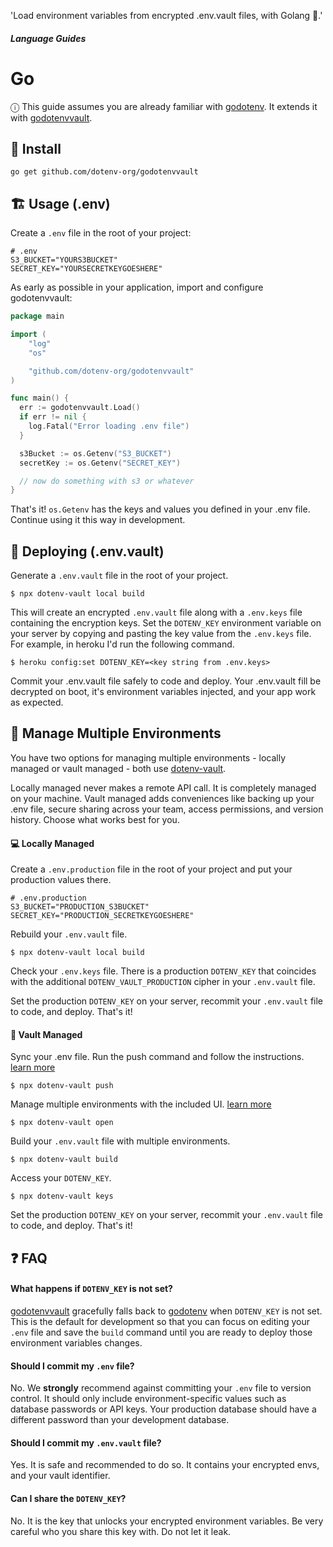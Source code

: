   'Load environment variables from encrypted .env.vault files, with Golang 🐹.'

##### Language Guides
# Go

ⓘ This guide assumes you are already familiar with <a href="https://github.com/joho/godotenv">godotenv</a>. It extends it with <a href="https://github.com/dotenv-org/godotenvvault">godotenvvault</a>.

## 🌱 Install

```shell
go get github.com/dotenv-org/godotenvvault
```

## 🏗️ Usage (.env)

Create a `.env` file in the root of your project:

```shell
# .env
S3_BUCKET="YOURS3BUCKET"
SECRET_KEY="YOURSECRETKEYGOESHERE"
```

As early as possible in your application, import and configure godotenvvault:

```go
package main

import (
    "log"
    "os"

    "github.com/dotenv-org/godotenvvault"
)

func main() {
  err := godotenvvault.Load()
  if err != nil {
    log.Fatal("Error loading .env file")
  }

  s3Bucket := os.Getenv("S3_BUCKET")
  secretKey := os.Getenv("SECRET_KEY")

  // now do something with s3 or whatever
}
```

That's it! `os.Getenv` has the keys and values you defined in your .env file. Continue using it this way in development.

## 🚀 Deploying (.env.vault)

Generate a `.env.vault` file in the root of your project.

```
$ npx dotenv-vault local build
```

This will create an encrypted `.env.vault` file along with a `.env.keys` file containing the encryption keys. Set the `DOTENV_KEY` environment variable on your server by copying and pasting the key value from the `.env.keys` file. For example, in heroku I'd run the following command.

```
$ heroku config:set DOTENV_KEY=<key string from .env.keys>
```

Commit your .env.vault file safely to code and deploy. Your .env.vault fill be decrypted on boot, it's environment variables injected, and your app work as expected.

## 🌴 Manage Multiple Environments

You have two options for managing multiple environments - locally managed or vault managed - both use <a href="https://github.com/dotenv-org/dotenv-vault">dotenv-vault</a>.

Locally managed never makes a remote API call. It is completely managed on your machine. Vault managed adds conveniences like backing up your .env file, secure sharing across your team, access permissions, and version history. Choose what works best for you.

#### 💻 Locally Managed

Create a `.env.production` file in the root of your project and put your production values there.

```
# .env.production
S3_BUCKET="PRODUCTION_S3BUCKET"
SECRET_KEY="PRODUCTION_SECRETKEYGOESHERE"
```

Rebuild your `.env.vault` file.

```
$ npx dotenv-vault local build
```

Check your `.env.keys` file. There is a production `DOTENV_KEY` that coincides with the additional `DOTENV_VAULT_PRODUCTION` cipher in your `.env.vault` file.

Set the production `DOTENV_KEY` on your server, recommit your `.env.vault` file to code, and deploy. That's it!

#### 🔐 Vault Managed

Sync your .env file. Run the push command and follow the instructions. [learn more](/docs/sync/quickstart)

```
$ npx dotenv-vault push
```

Manage multiple environments with the included UI. [learn more](/docs/tutorials/environments)

```
$ npx dotenv-vault open
```

Build your `.env.vault` file with multiple environments.

```
$ npx dotenv-vault build
```

Access your `DOTENV_KEY`.

```
$ npx dotenv-vault keys
```

Set the production `DOTENV_KEY` on your server, recommit your `.env.vault` file to code, and deploy. That's it!

## ❓ FAQ

#### What happens if `DOTENV_KEY` is not set?

[godotenvvault](https://github.com/dotenv-org/godotenvvault) gracefully falls back to [godotenv](https://github.com/joho/godotenv) when `DOTENV_KEY` is not set. This is the default for development so that you can focus on editing your `.env` file and save the `build` command until you are ready to deploy those environment variables changes.

#### Should I commit my `.env` file?

No. We **strongly** recommend against committing your `.env` file to version control. It should only include environment-specific values such as database passwords or API keys. Your production database should have a different password than your development database.

#### Should I commit my `.env.vault` file?

Yes. It is safe and recommended to do so. It contains your encrypted envs, and your vault identifier.

#### Can I share the `DOTENV_KEY`?

No. It is the key that unlocks your encrypted environment variables. Be very careful who you share this key with. Do not let it leak.

